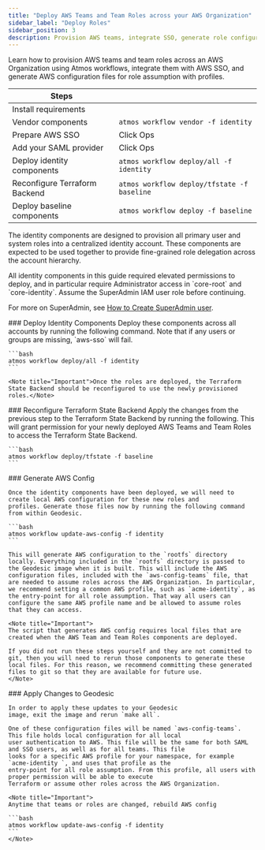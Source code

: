 ```yaml
---
title: "Deploy AWS Teams and Team Roles across your AWS Organization"
sidebar_label: "Deploy Roles"
sidebar_position: 3
description: Provision AWS teams, integrate SSO, generate role configurations.
---
```


<Intro>
  Learn how to provision AWS teams and team roles across an AWS Organization using Atmos workflows, integrate them with AWS SSO, and generate AWS configuration files for role assumption with profiles.
</Intro>

| Steps                         |                                             |
| ----------------------------- | ------------------------------------------- |
| Install requirements          |                                             |
| Vendor components             | `atmos workflow vendor -f identity`         |
| Prepare AWS SSO               | Click Ops                                   |
| Add your SAML provider        | Click Ops                                   |
| Deploy identity components    | `atmos workflow deploy/all -f identity`     |
| Reconfigure Terraform Backend | `atmos workflow deploy/tfstate -f baseline` |
| Deploy baseline components    | `atmos workflow deploy -f baseline`         |

The identity components are designed to provision all primary user and system roles into a centralized identity account.
These components are expected to be used together to provide fine-grained role delegation across the account hierarchy.

<Note title="Important">
  All identity components in this guide required elevated permissions to deploy, and in particular require Administrator access in `core-root` and `core-identity`. Assume the SuperAdmin IAM user role before continuing.

  For more on SuperAdmin, see [How to Create SuperAdmin user](/layers/accounts/tutorials/how-to-create-superadmin-user/).
</Note>

<Steps>

  <Step>
    ### <StepNumber/> Deploy Identity Components
    Deploy these components across all accounts by running the following command. Note that if any users or groups are
    missing, `aws-sso` will fail.

    ```bash
    atmos workflow deploy/all -f identity
    ```

    <Note title="Important">Once the roles are deployed, the Terraform State Backend should be reconfigured to use the newly provisioned roles.</Note>
  </Step>

  <Step>
    ### <StepNumber/> Reconfigure Terraform State Backend
    Apply the changes from the previous step to the Terraform State Backend by running the following. This will grant permission for your newly deployed AWS Teams and Team Roles to access the Terraform State Backend.

    ```bash
    atmos workflow deploy/tfstate -f baseline
    ```
  </Step>

  <Step>
    ### <StepNumber/>  Generate AWS Config

    Once the identity components have been deployed, we will need to create local AWS configuration for these new roles and
    profiles. Generate those files now by running the following command from within Geodesic.

    ```bash
    atmos workflow update-aws-config -f identity
    ```

    This will generate AWS configuration to the `rootfs` directory locally. Everything included in the `rootfs` directory is passed to the Geodesic image when it is built. This will include the AWS configuration files, included with the `aws-config-teams` file, that are needed to assume roles across the AWS Organization. In particular, we recommend setting a common AWS profile, such as `acme-identity`, as the entry-point for all role assumption. That way all users can configure the same AWS profile name and be allowed to assume roles that they can access.

    <Note title="Important">
    The script that generates AWS config requires local files that are created when the AWS Team and Team Roles components are deployed.

    If you did not run these steps yourself and they are not committed to git, then you will need to rerun those components to generate these local files. For this reason, we recommend committing these generated files to git so that they are available for future use.
    </Note>
  </Step>

  <Step>
    ### <StepNumber/> Apply Changes to Geodesic

    In order to apply these updates to your Geodesic
    image, exit the image and rerun `make all`.

    One of these configuration files will be named `aws-config-teams`. This file holds local configuration for all local
    user authentication to AWS. This file will be the same for both SAML and SSO users, as well as for all teams. This file
    looks for a specific AWS profile for your namespace, for example `acme-identity `, and uses that profile as the
    entry-point for all role assumption. From this profile, all users with proper permission will be able to execute
    Terraform or assume other roles across the AWS Organization.

    <Note title="Important">
    Anytime that teams or roles are changed, rebuild AWS config

    ```bash
    atmos workflow update-aws-config -f identity
    ```
    </Note>

  </Step>
</Steps>

